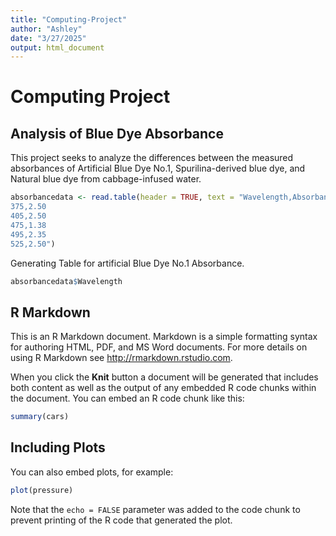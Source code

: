 ```yaml
---
title: "Computing-Project"
author: "Ashley"
date: "3/27/2025"
output: html_document
---
```


# Computing Project

## Analysis of Blue Dye Absorbance

This project seeks to analyze the differences between the measured absorbances of Artificial Blue Dye No.1, Spurilina-derived blue dye, and Natural blue dye from cabbage-infused water.

```r
absorbancedata <- read.table(header = TRUE, text = "Wavelength,Absorbance
375,2.50
405,2.50
475,1.38
495,2.35
525,2.50")
```

Generating Table for artificial Blue Dye No.1 Absorbance.

```r
absorbancedata$Wavelength
```

## R Markdown

This is an R Markdown document. Markdown is a simple formatting syntax for authoring HTML, PDF, and MS Word documents. For more details on using R Markdown see <http://rmarkdown.rstudio.com>.

When you click the **Knit** button a document will be generated that includes both content as well as the output of any embedded R code chunks within the document. You can embed an R code chunk like this:

```r
summary(cars)
```

## Including Plots

You can also embed plots, for example:

```r
plot(pressure)
```

Note that the `echo = FALSE` parameter was added to the code chunk to prevent printing of the R code that generated the plot.
